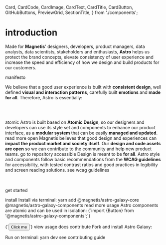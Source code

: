   Card,
  CardCode,
  CardImage,
  CardText,
  CardTitle,
  CardButton,
  GitHubButtons,
  PreviewGrid,
  SectionTitle,
} from './components';


<Meta title="home" />

# introduction

<GitHubButtons star fork />

Made for **Magnetis**' designers, developers, product managers, data analysts, data scientists, stakeholders and enthusiasts, **Astro** helps us protect the brand concepts, elevate consistency of user experience and increase the speed and efficiency of how we design and build products for our customers.

<SectionTitle>manifesto</SectionTitle>

We believe that a good user experience is built with **consistent design**, well defined **visual and interaction patterns**, carefully built **emotions** and **made for all**.
Therefore, Astro is essentially:

<br /><br />

<Story name="manifesto">
  <PreviewGrid columns={3}>
    <Card>
      <CardImage src={AtomicIllustration} />
      <CardTitle>atomic</CardTitle>
      <CardText>
        Astro is built based on <strong>Atomic Design</strong>, so our designers and developers can
        use its style set and components to enhance our product interface, as a
        <strong>modular system</strong> that can be easily <strong>managed and updated</strong>.
      </CardText>
      <CardButton href="http://bradfrost.com/blog/post/atomic-web-design/" target="_blank">
        read more
      </CardButton>
    </Card>
    <Card>
      <CardImage src={OpenIllustration} />
      <CardTitle>open</CardTitle>
      <CardText>
        Magnetis believes that good design and experiences can
        <strong>impact the product market and society itself</strong>. Our
        <strong>design and code assets are open</strong>
        so we can contribute to the community and help new product teams.
      </CardText>
      <CardButton href="https://github.com/magnetis/astro-galaxy" target="_blank">
        go to repository
      </CardButton>
    </Card>
    <Card>
      <CardImage src={AccessibleIllustration} />
      <CardTitle>accessible</CardTitle>
      <CardText>
        Design is meant to be <strong>for all</strong>. Astro style and components follow basic
        recommendations from the <strong>WCAG guidelines</strong> for accessibility, with tested
        contrast ratios and good practices in legibility and screen reading solutions.
      </CardText>
      <CardButton href="https://www.w3.org/TR/WCAG21/" target="_blank">
        see wcag guidelines
      </CardButton>
    </Card>
  </PreviewGrid>
</Story>

<br /><br />
<SectionTitle>get started</SectionTitle>

<Story name="get started">
  <PreviewGrid columns={3}>
    <Card>
      <CardTitle>install</CardTitle>
      <CardText>
        Install via terminal:
        <CardCode>yarn add @magnetis/astro-galaxy-core @magnetis/astro-galaxy-components</CardCode>
      </CardText>
      <CardButton
        href="https://github.com/magnetis/astro-galaxy/blob/master/README.md"
        target="_blank">
        read more
      </CardButton>
    </Card>
    <Card>
      <CardTitle>usage</CardTitle>
      <CardText>
        Astro components are atomic and can be used in isolation:
        <CardCode>
          {`import {Button} from '@magnetis/astro-galaxy-components';`}
          <br />
          <br />
          {`<Button>Click me</Button>`}
        </CardCode>
      </CardText>
      <CardButton
        href="https://github.com/magnetis/astro-galaxy#using-astro-galaxy"
        target="_blank">
        view usage docs
      </CardButton>
    </Card>
    <Card>
      <CardTitle>contribute</CardTitle>
      <CardText>
        Fork and install Astro Galaxy:
        <p>
          <GitHubButtons fork />
        </p>
        Run on terminal:
        <CardCode>yarn dev</CardCode>
      </CardText>
      <CardButton
        href="https://github.com/magnetis/astro-galaxy/blob/master/CONTRIBUTING.md"
        target="_blank">
        see contributing guide
      </CardButton>
    </Card>
  </PreviewGrid>
</Story>
